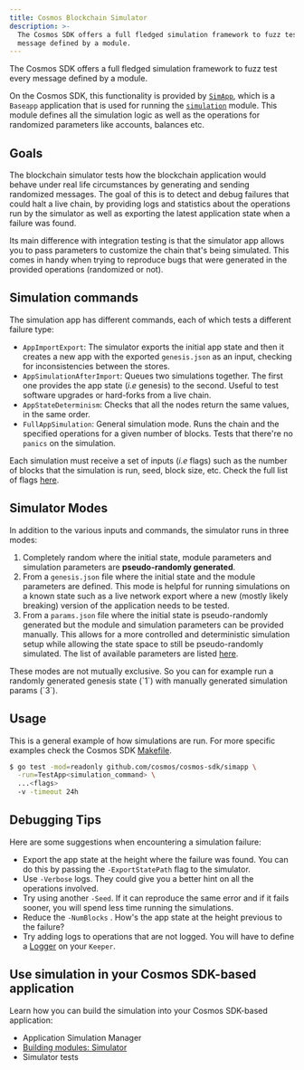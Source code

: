 ```yaml
---
title: Cosmos Blockchain Simulator
description: >-
  The Cosmos SDK offers a full fledged simulation framework to fuzz test every
  message defined by a module.
---
```

The Cosmos SDK offers a full fledged simulation framework to fuzz test every
message defined by a module.

On the Cosmos SDK, this functionality is provided by [`SimApp`](https://github.com/cosmos/cosmos-sdk/blob/v0.53.0-rc.2/simapp/app_di.go), which is a
`Baseapp` application that is used for running the [`simulation`](https://github.com/cosmos/cosmos-sdk/blob/v0.53.0-rc.2/x/simulation) module.
This module defines all the simulation logic as well as the operations for
randomized parameters like accounts, balances etc.

## Goals

The blockchain simulator tests how the blockchain application would behave under
real life circumstances by generating and sending randomized messages.
The goal of this is to detect and debug failures that could halt a live chain,
by providing logs and statistics about the operations run by the simulator as
well as exporting the latest application state when a failure was found.

Its main difference with integration testing is that the simulator app allows
you to pass parameters to customize the chain that's being simulated.
This comes in handy when trying to reproduce bugs that were generated in the
provided operations (randomized or not).

## Simulation commands

The simulation app has different commands, each of which tests a different
failure type:

* `AppImportExport`: The simulator exports the initial app state and then it
  creates a new app with the exported `genesis.json` as an input, checking for
  inconsistencies between the stores.
* `AppSimulationAfterImport`: Queues two simulations together. The first one provides the app state (_i.e_ genesis) to the second. Useful to test software upgrades or hard-forks from a live chain.
* `AppStateDeterminism`: Checks that all the nodes return the same values, in the same order.
* `FullAppSimulation`: General simulation mode. Runs the chain and the specified operations for a given number of blocks. Tests that there're no `panics` on the simulation.

Each simulation must receive a set of inputs (_i.e_ flags) such as the number of
blocks that the simulation is run, seed, block size, etc.
Check the full list of flags [here](https://github.com/cosmos/cosmos-sdk/blob/v0.53.0-rc.2/x/simulation/client/cli/flags.go#L43-L70).

## Simulator Modes

In addition to the various inputs and commands, the simulator runs in three modes:

1. Completely random where the initial state, module parameters and simulation
   parameters are **pseudo-randomly generated**.
2. From a `genesis.json` file where the initial state and the module parameters are defined.
   This mode is helpful for running simulations on a known state such as a live network export where a new (mostly likely breaking) version of the application needs to be tested.
3. From a `params.json` file where the initial state is pseudo-randomly generated but the module and simulation parameters can be provided manually.
   This allows for a more controlled and deterministic simulation setup while allowing the state space to still be pseudo-randomly simulated.
   The list of available parameters are listed [here](https://github.com/cosmos/cosmos-sdk/blob/v0.53.0-rc.2/x/simulation/client/cli/flags.go#L72-L90).

<Tip>
These modes are not mutually exclusive. So you can for example run a randomly
generated genesis state (`1`) with manually generated simulation params (`3`).
</Tip>

## Usage

This is a general example of how simulations are run. For more specific examples
check the Cosmos SDK [Makefile](https://github.com/cosmos/cosmos-sdk/blob/v0.53.0-rc.2/Makefile#L285-L320).

```bash
$ go test -mod=readonly github.com/cosmos/cosmos-sdk/simapp \
  -run=TestApp<simulation_command> \
  ...<flags>
  -v -timeout 24h
```

## Debugging Tips

Here are some suggestions when encountering a simulation failure:

* Export the app state at the height where the failure was found. You can do this
  by passing the `-ExportStatePath` flag to the simulator.
* Use `-Verbose` logs. They could give you a better hint on all the operations
  involved.
* Try using another `-Seed`. If it can reproduce the same error and if it fails
  sooner, you will spend less time running the simulations.
* Reduce the `-NumBlocks` . How's the app state at the height previous to the
  failure?
* Try adding logs to operations that are not logged. You will have to define a
  [Logger](https://github.com/cosmos/cosmos-sdk/blob/v0.53.0-rc.2/x/staking/keeper/keeper.go#L77-L81) on your `Keeper`.

## Use simulation in your Cosmos SDK-based application

Learn how you can build the simulation into your Cosmos SDK-based application:

* Application Simulation Manager
* [Building modules: Simulator](../build/building-modules/14-simulator.md)
* Simulator tests
